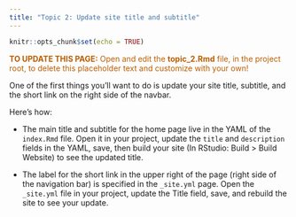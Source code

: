 ---
title: "Topic 2: Update site title and subtitle"
---

```{r setup, include=FALSE}
knitr::opts_chunk$set(echo = TRUE)
```

<p style="color: #ba5e00"><b>TO UPDATE THIS PAGE:</b> Open and edit the <b>topic_2.Rmd</b> file, in the project root, to delete this placeholder text and customize with your own!</p>

One of the first things you'll want to do is update your site title, subtitle, and the short link on the right side of the navbar. 

Here's how:

- The main title and subtitle for the home page live in the YAML of the `index.Rmd` file. Open it in your project, update the `title` and `description` fields in the YAML, save, then build your site (In RStudio: Build > Build Website) to see the updated title.

- The label for the short link in the upper right of the page (right side of the navigation bar) is specified in the `_site.yml` page. Open the `_site.yml` file in your project, update the Title field, save, and rebuild the site to see your update.
